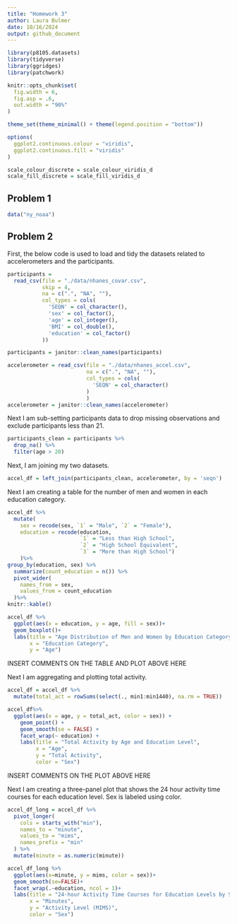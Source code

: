 ```yaml
---
title: "Homework 3"
author: Laura Bulmer
date: 10/16/2024
output: github_document
---
```

```r
library(p8105.datasets)
library(tidyverse)
library(ggridges)
library(patchwork)

knitr::opts_chunk$set(
  fig.width = 6,
  fig.asp = .6,
  out.width = "90%"
)

theme_set(theme_minimal() + theme(legend.position = "bottom"))

options(
  ggplot2.continuous.colour = "viridis",
  ggplot2.continuous.fill = "viridis"
)

scale_colour_discrete = scale_colour_viridis_d
scale_fill_discrete = scale_fill_viridis_d
```

## Problem 1

```r
data("ny_noaa")
```

## Problem 2

First, the below code is used to load and tidy the datasets related to accelerometers and the participants. 

```r
participants = 
  read_csv(file = "./data/nhanes_covar.csv", 
           skip = 4,
           na = c(".", "NA", ""),
           col_types = cols(
             'SEQN' = col_character(),
             'sex' = col_factor(),
             'age' = col_integer(),
             'BMI' = col_double(),
             'education' = col_factor()
           ))

participants = janitor::clean_names(participants)
```


```r
accelerometer = read_csv(file = "./data/nhanes_accel.csv",
                         na = c(".", "NA", ""),
                         col_types = cols(
                           'SEQN' = col_character()
                         )
                         )
accelerometer = janitor::clean_names(accelerometer)
```

Next I am sub-setting participants data to drop missing observations and exclude participants less than 21.

```r
participants_clean = participants %>%
  drop_na() %>%
  filter(age > 20)
```

Next, I am joining my two datasets. 

```r
accel_df = left_join(participants_clean, accelerometer, by = 'seqn')
```

Next I am creating a table for the number of men and women in each education category.

```r
accel_df %>%
  mutate(
    sex = recode(sex, `1` = "Male", `2` = "Female"),
    education = recode(education, 
                       `1` = "Less than High School", 
                       `2` = "High School Equivalent", 
                       `3` = "More than High School")
    )%>%
group_by(education, sex) %>%
  summarize(count_education = n()) %>%
  pivot_wider(
    names_from = sex,
    values_from = count_education
  )%>%
knitr::kable()
```

```r
accel_df %>%
  ggplot(aes(x = education, y = age, fill = sex))+
  geom_boxplot()+
  labs(title = "Age Distribution of Men and Women by Education Category",
       x = "Education Category",
       y = "Age")
```


INSERT COMMENTS ON THE TABLE AND PLOT ABOVE HERE

Next I am aggregating and plotting total activity.

```r
accel_df = accel_df %>%
  mutate(total_act = rowSums(select(., min1:min1440), na.rm = TRUE))

accel_df%>%
  ggplot(aes(x = age, y = total_act, color = sex)) +
    geom_point() +  
    geom_smooth(se = FALSE) +
    facet_wrap(~ education) + 
    labs(title = "Total Activity by Age and Education Level",
         x = "Age",
         y = "Total Activity",
         color = "Sex")
```

INSERT COMMENTS ON THE PLOT ABOVE HERE

Next I am creating a three-panel plot that shows the 24 hour activity time courses for each education level. Sex is labeled using color. 

```r
accel_df_long = accel_df %>%
  pivot_longer(
    cols = starts_with("min"),
    names_to = "minute",
    values_to = "mims",
    names_prefix = "min"
  ) %>%
  mutate(minute = as.numeric(minute))

accel_df_long %>%
  ggplot(aes(x=minute, y = mims, color = sex))+
  geom_smooth(se=FALSE)+
  facet_wrap(.~education, ncol = 1)+
  labs(title = "24-hour Activity Time Courses for Education Levels by Sex",
       x = "Minutes",
       y = "Activity Level (MIMS)",
       color = "Sex")
```

